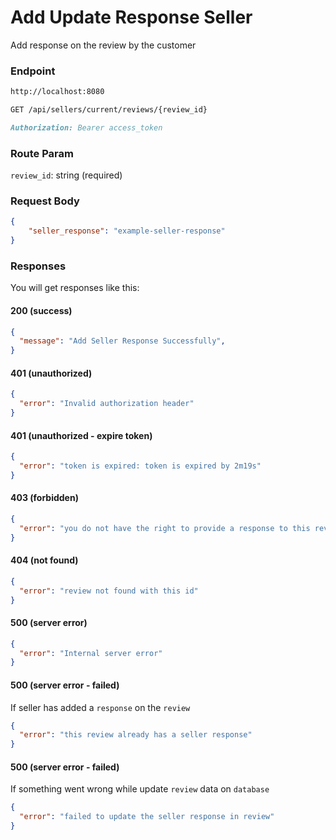 # Add Update Response Seller

Add response on the review by the customer

### Endpoint

```md filename="Base URL"
http://localhost:8080
```

```md filename="Method and Endpoint"
GET /api/sellers/current/reviews/{review_id}
```

```md filename="Headers"
Authorization: Bearer access_token
```

### Route Param

`review_id`: string (required)

### Request Body
```json filename="Request Body"
{
    "seller_response": "example-seller-response"
}
```

### Responses

You will get responses like this:

#### 200 (success)

```json filename="Response Body"
{
  "message": "Add Seller Response Successfully",
}
```

#### 401 (unauthorized)

```json filename="Response Body"
{
  "error": "Invalid authorization header"
}
```

#### 401 (unauthorized - expire token)

```json filename="Response Body"
{
  "error": "token is expired: token is expired by 2m19s"
}
```

#### 403 (forbidden)

```json filename="Response Body"
{
  "error": "you do not have the right to provide a response to this review"
}
```

#### 404 (not found)

```json filename="Response Body"
{
  "error": "review not found with this id"
}
```

#### 500 (server error)

```json filename="Response Body"
{
  "error": "Internal server error"
}
```

#### 500 (server error - failed)

If seller has added a `response` on the `review`

```json filename="Response Body"
{
  "error": "this review already has a seller response"
}
```

#### 500 (server error - failed)

If something went wrong while update `review` data on `database`

```json filename="Response Body"
{
  "error": "failed to update the seller response in review"
}
```
